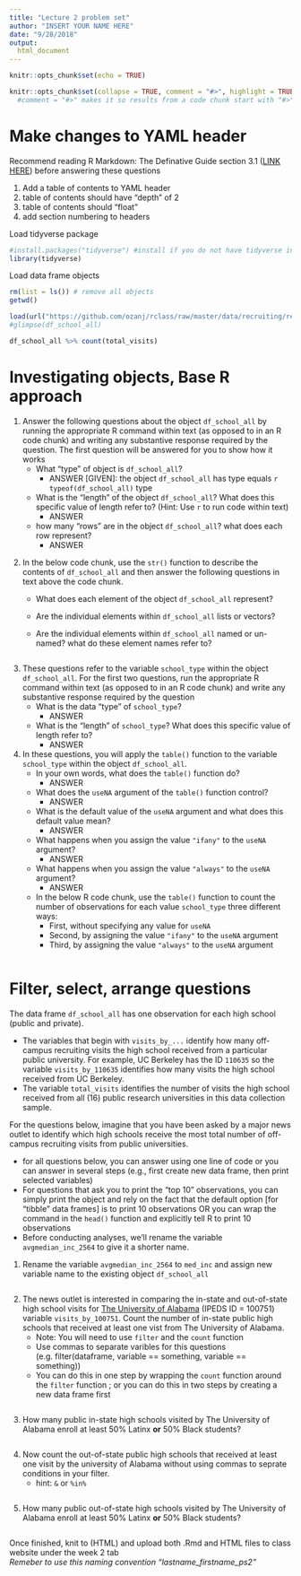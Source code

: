 ```yaml
---
title: "Lecture 2 problem set"
author: "INSERT YOUR NAME HERE"
date: "9/28/2018"
output: 
  html_document
---
```


```r
knitr::opts_chunk$set(echo = TRUE)
```

```r
knitr::opts_chunk$set(collapse = TRUE, comment = "#>", highlight = TRUE)
  #comment = "#>" makes it so results from a code chunk start with "#>"; default is "##"
```
# Make changes to YAML header

Recommend reading R Markdown: The Definative Guide section 3.1 ([LINK HERE](https://bookdown.org/yihui/rmarkdown/html-document.html)) before answering these questions

1. Add a table of contents to YAML header
1. table of contents should have "depth" of 2
1. table of contents should "float"
1. add section numbering to headers


Load tidyverse package
```r
#install.packages("tidyverse") #install if you do not have tidyverse installed
library(tidyverse)
```

Load data frame objects
```r
rm(list = ls()) # remove all objects
getwd()

load(url("https://github.com/ozanj/rclass/raw/master/data/recruiting/recruit_school_allvars.RData"))
#glimpse(df_school_all)

df_school_all %>% count(total_visits)
```


# Investigating objects, Base R approach

1. Answer the following questions about the object `df_school_all` by running the appropriate R command within text (as opposed to in an R code chunk) and writing any substantive response required by the question. The first question will be answered for you to show how it works
    + What "type" of object is `df_school_all`?
        + ANSWER [GIVEN]: the object `df_school_all` has type equals `r typeof(df_school_all)`
        type
    + What is the "length" of the object `df_school_all`? What does this specific value of length refer to? (Hint: Use `r ` to run code within text)
        + ANSWER 
    + how many "rows" are in the object `df_school_all`? what does each row represent?  
        + ANSWER 
        
        
\newline  

2. In the below code chunk, use the `str()` function to describe the contents of `df_school_all` and then answer the following questions in text above the code chunk.  
    + What does each element of the object `df_school_all` represent?  
    
    + Are the individual elements within `df_school_all` lists or vectors?  
    
    + Are the individual elements within `df_school_all` named or un-named? what do these element names refer to?  
    
    
```r

```

\newline

3. These questions refer to the variable `school_type` within the object `df_school_all`. For the first two questions, run the appropriate R command within text (as opposed to in an R code chunk) and write any substantive response required by the question
    + What is the data "type" of `school_type`?
        + ANSWER
    + What is the "length" of `school_type`? What does this specific value of length refer to?
        + ANSWER
        
4. In these questions, you will apply the `table()` function to the variable `school_type` within the object `df_school_all`.  
    + In your own words, what does the `table()` function do?  
        + ANSWER
    + What does the `useNA` argument of the `table()` function control?
        + ANSWER
    + What is the default value of the `useNA` argument and what does this default value mean?
        + ANSWER
    + What happens when you assign the value `"ifany"` to the `useNA` argument?
        + ANSWER
    + What happens when you assign the value `"always"` to the `useNA` argument?
        + ANSWER
    + In the below R code chunk, use the `table()` function to count the number of observations for each value `school_type` three different ways: 
        + First, without specifying any value for `useNA`
        + Second, by assigning the value `"ifany"` to the `useNA` argument
        + Third,  by assigning the value `"always"` to the `useNA` argument
```r

```

# Filter, select, arrange questions

The data frame `df_school_all` has one observation for each high school (public and private). 

- The variables that begin with `visits_by_...` identify how many off-campus recruiting visits the high school received from a particular public university. For example, UC Berkeley has the ID `110635` so the variable `visits_by_110635` identifies how many visits the high school received from UC Berkeley. 
- The variable `total_visits` identifies the number of visits the high school received from all (16) public research universities in this data collection sample.

For the questions below, imagine that you have been asked by a major news outlet to identify which high schools receive the most total number of off-campus recruiting visits from public universities. 

- for all questions below, you can answer using one line of code or you can answer in several steps (e.g., first create new data frame, then print selected variables)
- For questions that ask you to print the "top 10" observations, you can simply print the object and rely on the fact that the default option [for "tibble" data frames] is to print 10 observations OR you can wrap the command in the `head()` function and explicitly tell R to print 10 observations
- Before conducting analyses, we'll rename the variable `avgmedian_inc_2564` to give it a shorter name.

1. Rename the variable `avgmedian_inc_2564` to `med_inc` and assign new variable name to the existing object `df_school_all`
```r

```



2. The news outlet is interested in comparing the in-state and out-of-state high school visits for [The University of Alabama](https://nces.ed.gov/globallocator/col_info_popup.asp?ID=100751) (IPEDS ID = 100751) variable `visits_by_100751`. Count the number of in-state public high schools that received at least one vist from The University of Alabama.      
    - Note: You will need to use `filter` and the `count` function  
    - Use commas to separate varibles for this questions (e.g. filter(dataframe, variable == something, variable == something))
    - You can do this in one step by wrapping the `count` function around the `filter` function ; or you can do this in two steps by creating a new data frame first  
```r

```




3. How many public in-state high schools visited by The University of Alabama enroll at least 50% Latinx **or** 50% Black students?
```r

```



4. Now count the out-of-state public high schools that received at least one visit by the university of Alabama without using commas to seprate conditions in your filter.  
    - hint: `&` or `%in%`
```r

```




5. How many public out-of-state high schools visited by The University of Alabama enroll at least 50% Latinx **or** 50% Black students?
```r

```




Once finished, knit to (HTML) and upload both .Rmd and HTML files to class website under the week 2 tab  
*Remeber to use this naming convention "lastname_firstname_ps2"*





